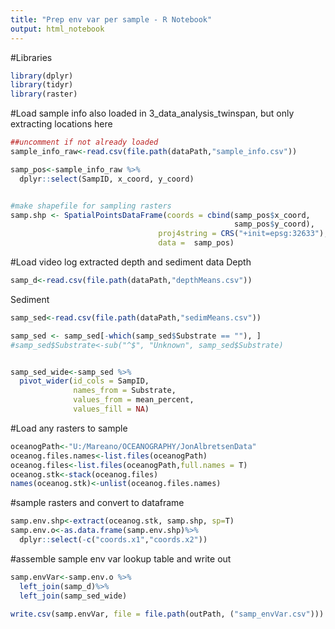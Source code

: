 ```yaml
---
title: "Prep env var per sample - R Notebook"
output: html_notebook
---
```


#Libraries

```r
library(dplyr)
library(tidyr)
library(raster)
```
#Load sample info
also loaded in 3_data_analysis_twinspan, but only extracting locations here
```r
##uncomment if not already loaded
sample_info_raw<-read.csv(file.path(dataPath,"sample_info.csv"))

samp_pos<-sample_info_raw %>%
  dplyr::select(SampID, x_coord, y_coord)


#make shapefile for sampling rasters
samp.shp <- SpatialPointsDataFrame(coords = cbind(samp_pos$x_coord,
                                                  samp_pos$y_coord),
                                 proj4string = CRS("+init=epsg:32633"),
                                 data =  samp_pos)

```

#Load video log extracted depth and sediment data
Depth
```r
samp_d<-read.csv(file.path(dataPath,"depthMeans.csv"))
``` 
 
Sediment 
```r
samp_sed<-read.csv(file.path(dataPath,"sedimMeans.csv"))

samp_sed <- samp_sed[-which(samp_sed$Substrate == ""), ]
#samp_sed$Substrate<-sub("^$", "Unknown", samp_sed$Substrate)


samp_sed_wide<-samp_sed %>%
  pivot_wider(id_cols = SampID,
              names_from = Substrate,
              values_from = mean_percent,
              values_fill = NA)
```



#Load any rasters to sample

```r
oceanogPath<-"U:/Mareano/OCEANOGRAPHY/JonAlbretsenData"
oceanog.files.names<-list.files(oceanogPath)
oceanog.files<-list.files(oceanogPath,full.names = T)
oceanog.stk<-stack(oceanog.files)
names(oceanog.stk)<-unlist(oceanog.files.names)
```


#sample rasters and convert to dataframe
```r
samp.env.shp<-extract(oceanog.stk, samp.shp, sp=T)
samp.env.o<-as.data.frame(samp.env.shp)%>%
  dplyr::select(-c("coords.x1","coords.x2"))
```

#assemble sample env var lookup table and write out

```r
samp.envVar<-samp.env.o %>%
  left_join(samp_d)%>%
  left_join(samp_sed_wide)

write.csv(samp.envVar, file = file.path(outPath, ("samp_envVar.csv")))
```



